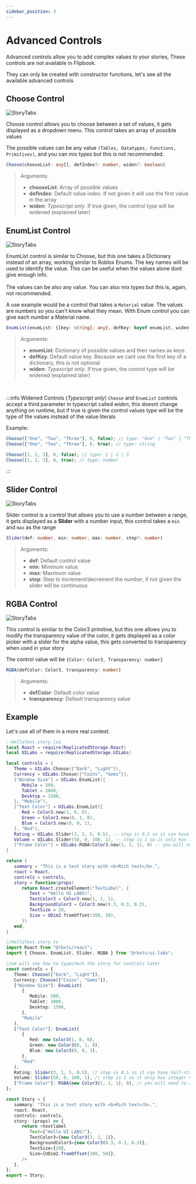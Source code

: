---
sidebar_position: 3
---

# Advanced Controls

Advanced controls allow you to add complex values to your stories, These controls are not available in Flipbook.

They can only be created with constructor functions, let's see all the available advanced controls

## Choose Control

![StoryTabs](advanced/choose.png)

Choose control allows you to choose between a set of values, it gets displayed as a dropdown menu. This control takes an array of possible values

The possible values can be any value `(Tables, Datatypes, Functions, Primitives)`, and you can mix types but this is not recommended.

```ts
Choose(chooseList: any[], defIndex?: number, widen?: boolean)
```

> Arguments:
>
> -  **chooseList**: Array of possible values
> -  **defIndex**: Default value index. If not given it will use the first value in the array
> -  **widen**: _Typescript only_. If true given, the control type will be widened (explained later)

## EnumList Control

![StoryTabs](advanced/enumlist.png)

EnumList control is similar to Choose, but this one takes a Dictionary instead of an array, working similar to Roblox Enums. The key names will be used to identify the value. This can be useful when the values alone dont give enough info.<br/><br/>
The values can be also any value. You can also mix types but this is, again, not recommended.

A use example would be a control that takes a `Material` value. The values are numbers so you can't know what they mean. With Enum control you can give each number a Material name.

```ts
EnumList(enumList: {[key: string]: any}, defKey: keyof enumList, widen?: boolean)
```

> Arguments:
>
> -  **enumList**: Dictionary of possible values and their names as keys
> -  **defKey**: Default value key. Because we cant use the first key of a dictionary, this is not optional
> -  **widen**: _Typescript only_. If true given, the control type will be widened (explained later)

<br />

:::info Widened Controls (_Typescript only_)
`Choose` and `EnumList` controls accept a third parameter in typescript called _widen_, this doesnt change anything on runtime, but if true is given the control values type will be the type of the values instead of the value literals

Example:

```ts
Choose(["One", "Two", "Three"], 0, false); // type: "One" | "Two" | "Three"
Choose(["One", "Two", "Three"], 0, true); // type: string

Choose([1, 2, 3], 0, false); // type: 1 | 2 | 3
Choose([1, 2, 3], 0, true); // type: number
```

:::

## Slider Control

![StoryTabs](advanced/slider.png)

Slider control is a control that allows you to use a number between a range, it gets displayed as a **Slider** with a number input, this control takes a `min` and `max` as the range

```ts
Slider(def: number, min: number, max: number, step?: number)
```

> Arguments:
>
> -  **def**: Default control value
> -  **min**: Minimum value
> -  **max**: Maximum value
> -  **step**: Step to increment/decrement the number, if not given the slider will be continuous

## RGBA Control

![StoryTabs](advanced/rgba.png)

This control is similar to the Color3 primitive, but this one allows you to modify the transparency value of the color, it gets displayed as a color picker with a slider for the alpha value, this gets converted to transparency when used in your story

The control value will be `{Color: Color3, Transparency: number}`

```ts
RGBA(defColor: Color3, transparency: number)
```

> Arguments:
>
> -  **defColor**: Default color value
> -  **transparency**: Default transparency value

## Example

Let's use all of them in a more real context.


<Tabs>
   <TabItem value="lua" label="Luau">

```lua
--HelloText.story.lua
local Roact = require(ReplicatedStorage.Roact)
local UILabs = require(ReplicatedStorage.UILabs)

local controls = {
   Theme = UILabs.Choose({"Dark", "Light"}),
   Currency = UILabs.Choose({"Coins", "Gems"}),
   ["Window Size"] = UILabs.EnumList({
      Mobile = 500,
      Tablet = 1000,
      Desktop = 1500,
   }, "Mobile"),
   ["Text Color"] = UILabs.EnumList({
      Red = Color3.new(1, 0, 0),
      Green = Color3.new(0, 1, 0),
      Blue = Color3.new(0, 0, 1),
   }, "Red"),
   Rating = UILabs.Slider(3, 1, 5, 0.5), -- step is 0.5 so it can have half-stars
   Volume = UILabs.Slider(50, 0, 100, 1), -- step is 1 so it only has integer values
   ["Frame Color"] = UILabs.RGBA(Color3.new(1, 1, 1), 0) -- you will need to set BackgroundTransparency too
}

return {
   summary = "This is a test story with <b>Rich text</b>.",
   roact = Roact,
   controls = controls,
   story = function(props)
      return Roact.createElement("TextLabel", {
         Text = "Hello UI LABS!",
         TextColor3 = Color3.new(1, 1, 1),
         BackgroundColor3 = Color3.new(0.3, 0.3, 0.3),
         TextSize = 20,
         Size = UDim2.fromOffset(300, 50),
      })
   end,
}
```

   </TabItem>
   <TabItem value="ts" label="Roblox-TS">

```ts
//HelloText.story.ts
import Roact from "@rbxts/roact";
import { Choose, EnumList, Slider, RGBA } from "@rbxts/ui-labs";

//we will see how to typecheck the story for controls later
const controls = {
   Theme: Choose(["Dark", "Light"]),
   Currency: Choose(["Coins", "Gems"]), 
   ["Window Size"]: EnumList(
      {
         Mobile: 500,
         Tablet: 1000,
         Desktop: 1500,
      },
      "Mobile"
   ),
   ["Text Color"]: EnumList(
      {
         Red: new Color3(1, 0, 0),
         Green: new Color3(0, 1, 0),
         Blue: new Color3(0, 0, 1),
      },
      "Red"
   ),
   Rating: Slider(3, 1, 5, 0.5), // step is 0.5 so it can have half-stars
   Volume: Slider(50, 0, 100, 1), // step is 1 so it only has integer values
   ["Frame Color"]: RGBA(new Color3(1, 1, 1), 0), // you will need to set BackgroundTransparency too
};

const Story = {
   summary: "This is a test story with <b>Rich text</b>.",
   roact: Roact,
   controls: controls,
   story: (props) => {
      return <textlabel
         Text={"Hello UI LABS!"},
         TextColor3={new Color3(1, 1, 1)},
         BackgroundColor3={new Color3(0.3, 0.3, 0.3)},
         TextSize={20},
         Size={UDim2.fromOffset(300, 50)},
      />
   },
};
export = Story;
```

   </TabItem>

</Tabs>

